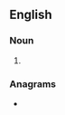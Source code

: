 ==English==

===Noun===
{{head|en|noun form}}

# {{plural of|en|tailspin}}

===Anagrams===
* {{anagrams|en|a=aiilnpsst|alpinists|spit nails}}